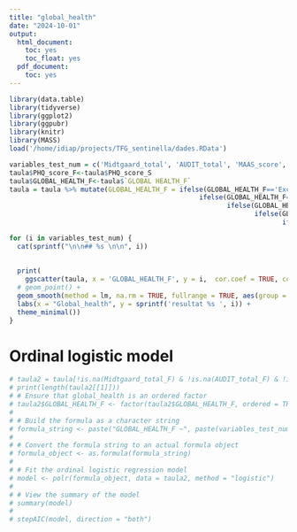 ```yaml
---
title: "global_health"
date: "2024-10-01"
output:
  html_document:
    toc: yes
    toc_float: yes
  pdf_document:
    toc: yes
---
```


```r
library(data.table)
library(tidyverse)
library(ggplot2)
library(ggpubr)
library(knitr)
library(MASS)
load('/home/idiap/projects/TFG_sentinella/dades.RData')

variables_test_num = c('Midtgaard_total', 'AUDIT_total', 'MAAS_score', 'PHQ_score', 'GAD_score', 'SMBM_mean', 'OSS_total', 'DAST1', 'MENTAL_HEALTH_DIAGNOSIS', 'MENTAL_HEALTH_TREATMENT')
taula$PHQ_score_F<-taula$PHQ_score_S
taula$GLOBAL_HEALTH_F<-taula$`GLOBAL HEALTH_F`
taula = taula %>% mutate(GLOBAL_HEALTH_F = ifelse(GLOBAL_HEALTH_F=='Excelente', 5, 
                                                ifelse(GLOBAL_HEALTH_F=='Bastente buena', 4, 
                                                       ifelse(GLOBAL_HEALTH_F=='Buena', 3, 
                                                              ifelse(GLOBAL_HEALTH_F=='Regular', 2,
                                                                     ifelse(GLOBAL_HEALTH_F=='Mala', 1, NA))))))

```

```r
for (i in variables_test_num) {
  cat(sprintf("\n\n## %s \n\n", i))
  
  
  print(
    ggscatter(taula, x = 'GLOBAL_HEALTH_F', y = i,  cor.coef = TRUE, cor.method = "kendall") +
  # geom_point() +
  geom_smooth(method = lm, na.rm = TRUE, fullrange = TRUE, aes(group = 1), colour = "black") +
  labs(x = "Global_health", y = sprintf('resultat %s ', i)) +
  theme_minimal())
}
```

# Ordinal logistic model

```r
# taula2 = taula[!is.na(Midtgaard_total_F) & !is.na(AUDIT_total_F) & !is.na(MAAS_score_F) & !is.na(PHQ_score_F) & !is.na(GAD_score_F) & !is.na(SMBM_mean_F) & !is.na(GLOBAL_HEALTH_F) & !is.na(OSS_total_F)]
# print(length(taula2[[1]]))
# # Ensure that global_health is an ordered factor
# taula2$GLOBAL_HEALTH_F <- factor(taula2$GLOBAL_HEALTH_F, ordered = TRUE)
# 
# # Build the formula as a character string
# formula_string <- paste("GLOBAL_HEALTH_F ~", paste(variables_test_num, collapse = " + "))
# 
# # Convert the formula string to an actual formula object
# formula_object <- as.formula(formula_string)
# 
# # Fit the ordinal logistic regression model
# model <- polr(formula_object, data = taula2, method = "logistic")
# 
# # View the summary of the model
# summary(model)
# 
# stepAIC(model, direction = "both")
```

